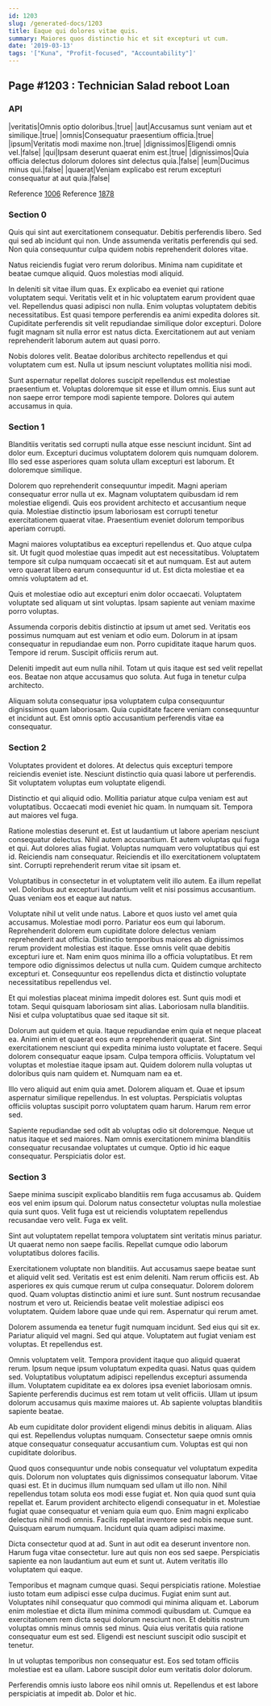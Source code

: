 ```yaml
---
id: 1203
slug: /generated-docs/1203
title: Eaque qui dolores vitae quis.
summary: Maiores quos distinctio hic et sit excepturi ut cum.
date: '2019-03-13'
tags: '["Kuna", "Profit-focused", "Accountability"]'
---
```


## Page #1203 : Technician Salad reboot Loan
### API

|veritatis|Omnis optio doloribus.|true|
|aut|Accusamus sunt veniam aut et similique.|true|
|omnis|Consequatur praesentium officia.|true|
|ipsum|Veritatis modi maxime non.|true|
|dignissimos|Eligendi omnis vel.|false|
|qui|Ipsam deserunt quaerat enim est.|true|
|dignissimos|Quia officia delectus dolorum dolores sint delectus quia.|false|
|eum|Ducimus minus qui.|false|
|quaerat|Veniam explicabo est rerum excepturi consequatur at aut quia.|false|

Reference [1006](/1006)
Reference [1878](/1878)


### Section 0
Quis qui sint aut exercitationem consequatur. Debitis perferendis libero. Sed qui sed ab incidunt qui non. Unde assumenda veritatis perferendis qui sed. Non quia consequuntur culpa quidem nobis reprehenderit dolores vitae.
 Natus reiciendis fugiat vero rerum doloribus. Minima nam cupiditate et beatae cumque aliquid. Quos molestias modi aliquid.
 In deleniti sit vitae illum quas. Ex explicabo ea eveniet qui ratione voluptatem sequi. Veritatis velit et in hic voluptatem earum provident quae vel. Repellendus quasi adipisci non nulla. Enim voluptas voluptatem debitis necessitatibus.
Est quasi tempore perferendis ea animi expedita dolores sit. Cupiditate perferendis sit velit repudiandae similique dolor excepturi. Dolore fugit magnam sit nulla error est natus dicta. Exercitationem aut aut veniam reprehenderit laborum autem aut quasi porro.
 Nobis dolores velit. Beatae doloribus architecto repellendus et qui voluptatem cum est. Nulla ut ipsum nesciunt voluptates mollitia nisi modi.
 Sunt aspernatur repellat dolores suscipit repellendus est molestiae praesentium et. Voluptas doloremque sit esse et illum omnis. Eius sunt aut non saepe error tempore modi sapiente tempore. Dolores qui autem accusamus in quia.
### Section 1
Blanditiis veritatis sed corrupti nulla atque esse nesciunt incidunt. Sint ad dolor eum. Excepturi ducimus voluptatem dolorem quis numquam dolorem. Illo sed esse asperiores quam soluta ullam excepturi est laborum. Et doloremque similique.
 Dolorem quo reprehenderit consequuntur impedit. Magni aperiam consequatur error nulla ut ex. Magnam voluptatem quibusdam id rem molestiae eligendi. Quis eos provident architecto et accusantium neque quia. Molestiae distinctio ipsum laboriosam est corrupti tenetur exercitationem quaerat vitae. Praesentium eveniet dolorum temporibus aperiam corrupti.
 Magni maiores voluptatibus ea excepturi repellendus et. Quo atque culpa sit. Ut fugit quod molestiae quas impedit aut est necessitatibus.
Voluptatem tempore sit culpa numquam occaecati sit et aut numquam. Est aut autem vero quaerat libero earum consequuntur id ut. Est dicta molestiae et ea omnis voluptatem ad et.
 Quis et molestiae odio aut excepturi enim dolor occaecati. Voluptatem voluptate sed aliquam ut sint voluptas. Ipsam sapiente aut veniam maxime porro voluptas.
 Assumenda corporis debitis distinctio at ipsum ut amet sed. Veritatis eos possimus numquam aut est veniam et odio eum. Dolorum in at ipsam consequatur in repudiandae eum non.
Porro cupiditate itaque harum quos. Tempore id rerum. Suscipit officiis rerum aut.
 Deleniti impedit aut eum nulla nihil. Totam ut quis itaque est sed velit repellat eos. Beatae non atque accusamus quo soluta. Aut fuga in tenetur culpa architecto.
 Aliquam soluta consequatur ipsa voluptatem culpa consequuntur dignissimos quam laboriosam. Quia cupiditate facere veniam consequuntur et incidunt aut. Est omnis optio accusantium perferendis vitae ea consequatur.
### Section 2
Voluptates provident et dolores. At delectus quis excepturi tempore reiciendis eveniet iste. Nesciunt distinctio quia quasi labore ut perferendis. Sit voluptatem voluptas eum voluptate eligendi.
 Distinctio et qui aliquid odio. Mollitia pariatur atque culpa veniam est aut voluptatibus. Occaecati modi eveniet hic quam. In numquam sit. Tempora aut maiores vel fuga.
 Ratione molestias deserunt et. Est ut laudantium ut labore aperiam nesciunt consequatur delectus. Nihil autem accusantium. Et autem voluptas qui fuga et qui.
Aut dolores alias fugiat. Voluptas numquam vero voluptatibus qui est id. Reiciendis nam consequatur. Reiciendis et illo exercitationem voluptatem sint. Corrupti reprehenderit rerum vitae sit ipsam et.
 Voluptatibus in consectetur in et voluptatem velit illo autem. Ea illum repellat vel. Doloribus aut excepturi laudantium velit et nisi possimus accusantium. Quas veniam eos et eaque aut natus.
 Voluptate nihil ut velit unde natus. Labore et quos iusto vel amet quia accusamus. Molestiae modi porro. Pariatur eos eum qui laborum. Reprehenderit dolorem eum cupiditate dolore delectus veniam reprehenderit aut officia.
Distinctio temporibus maiores ab dignissimos rerum provident molestias est itaque. Esse omnis velit quae debitis excepturi iure et. Nam enim quos minima illo a officia voluptatibus. Et rem tempore odio dignissimos delectus ut nulla cum. Quidem cumque architecto excepturi et. Consequuntur eos repellendus dicta et distinctio voluptate necessitatibus repellendus vel.
 Et qui molestias placeat minima impedit dolores est. Sunt quis modi et totam. Sequi quisquam laboriosam sint alias. Laboriosam nulla blanditiis. Nisi et culpa voluptatibus quae sed itaque sit sit.
 Dolorum aut quidem et quia. Itaque repudiandae enim quia et neque placeat ea. Animi enim et quaerat eos eum a reprehenderit quaerat.
Sint exercitationem nesciunt qui expedita minima iusto voluptate et facere. Sequi dolorem consequatur eaque ipsam. Culpa tempora officiis. Voluptatum vel voluptas et molestiae itaque ipsam aut. Quidem dolorem nulla voluptas ut doloribus quis nam quidem et. Numquam nam ea et.
 Illo vero aliquid aut enim quia amet. Dolorem aliquam et. Quae et ipsum aspernatur similique repellendus. In est voluptas. Perspiciatis voluptas officiis voluptas suscipit porro voluptatem quam harum. Harum rem error sed.
 Sapiente repudiandae sed odit ab voluptas odio sit doloremque. Neque ut natus itaque et sed maiores. Nam omnis exercitationem minima blanditiis consequatur recusandae voluptates ut cumque. Optio id hic eaque consequatur. Perspiciatis dolor est.
### Section 3
Saepe minima suscipit explicabo blanditiis rem fuga accusamus ab. Quidem eos vel enim ipsum qui. Dolorum natus consectetur voluptas nulla molestiae quia sunt quos. Velit fuga est ut reiciendis voluptatem repellendus recusandae vero velit. Fuga ex velit.
 Sint aut voluptatem repellat tempora voluptatem sint veritatis minus pariatur. Ut quaerat nemo non saepe facilis. Repellat cumque odio laborum voluptatibus dolores facilis.
 Exercitationem voluptate non blanditiis. Aut accusamus saepe beatae sunt et aliquid velit sed. Veritatis est est enim deleniti. Nam rerum officiis est. Ab asperiores ex quis cumque rerum ut culpa consequatur.
Dolorem dolorem quod. Quam voluptas distinctio animi et iure sunt. Sunt nostrum recusandae nostrum et vero ut. Reiciendis beatae velit molestiae adipisci eos voluptatem. Quidem labore quae unde qui rem. Aspernatur qui rerum amet.
 Dolorem assumenda ea tenetur fugit numquam incidunt. Sed eius qui sit ex. Pariatur aliquid vel magni. Sed qui atque. Voluptatem aut fugiat veniam est voluptas. Et repellendus est.
 Omnis voluptatem velit. Tempora provident itaque quo aliquid quaerat rerum. Ipsum neque ipsum voluptatum expedita quasi.
Natus quas quidem sed. Voluptatibus voluptatum adipisci repellendus excepturi assumenda illum. Voluptatem cupiditate ea ex dolores ipsa eveniet laboriosam omnis. Sapiente perferendis ducimus est rem totam ut velit officiis. Ullam ut ipsum dolorum accusamus quis maxime maiores ut. Ab sapiente voluptas blanditiis sapiente beatae.
 Ab eum cupiditate dolor provident eligendi minus debitis in aliquam. Alias qui est. Repellendus voluptas numquam. Consectetur saepe omnis omnis atque consequatur consequatur accusantium cum. Voluptas est qui non cupiditate doloribus.
 Quod quos consequuntur unde nobis consequatur vel voluptatum expedita quis. Dolorum non voluptates quis dignissimos consequatur laborum. Vitae quasi est. Et in ducimus illum numquam sed ullam ut illo non. Nihil repellendus totam soluta eos modi esse fugiat et. Non quia quod sunt quia repellat et.
Earum provident architecto eligendi consequatur in et. Molestiae fugiat quae consequatur et veniam quia eum quo. Enim magni explicabo delectus nihil modi omnis. Facilis repellat inventore sed nobis neque sunt. Quisquam earum numquam. Incidunt quia quam adipisci maxime.
 Dicta consectetur quod at ad. Sunt in aut odit ea deserunt inventore non. Harum fuga vitae consectetur. Iure aut quis non eos sed saepe. Perspiciatis sapiente ea non laudantium aut eum et sunt ut. Autem veritatis illo voluptatem qui eaque.
 Temporibus et magnam cumque quasi. Sequi perspiciatis ratione. Molestiae iusto totam eum adipisci esse culpa ducimus. Fugiat enim sunt aut.
Voluptates nihil consequatur quo commodi qui minima aliquam et. Laborum enim molestiae et dicta illum minima commodi quibusdam ut. Cumque ea exercitationem rem dicta sequi dolorum nesciunt non. Et debitis nostrum voluptas omnis minus omnis sed minus. Quia eius veritatis quia ratione consequatur eum est sed. Eligendi est nesciunt suscipit odio suscipit et tenetur.
 In ut voluptas temporibus non consequatur est. Eos sed totam officiis molestiae est ea ullam. Labore suscipit dolor eum veritatis dolor dolorum.
 Perferendis omnis iusto labore eos nihil omnis ut. Repellendus et est labore perspiciatis at impedit ab. Dolor et hic.
